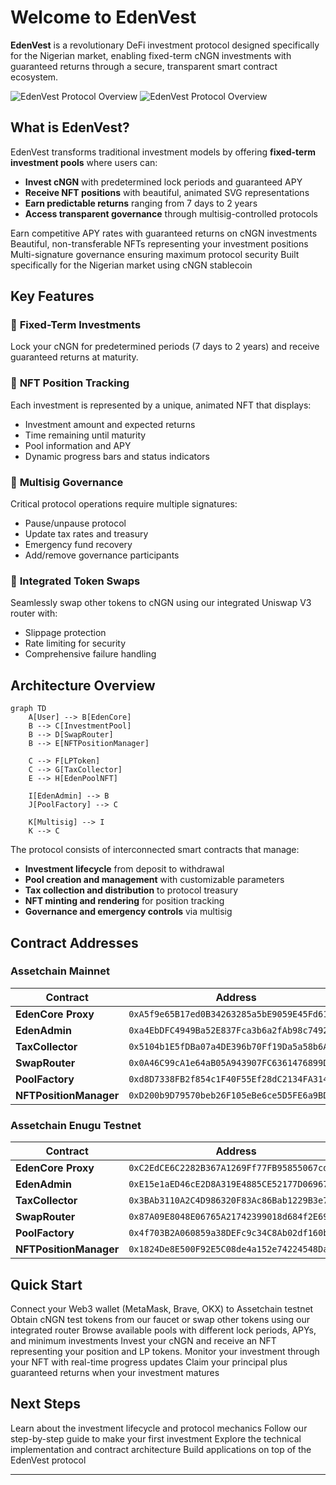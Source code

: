 # Welcome to EdenVest

**EdenVest** is a revolutionary DeFi investment protocol designed specifically for the Nigerian market, enabling fixed-term cNGN investments with guaranteed returns through a secure, transparent smart contract ecosystem.

<img
  className="block dark:hidden"
  src="/images/hero.png"
  alt="EdenVest Protocol Overview"
/>
<img
  className="hidden dark:block"
  src="/images/hero.png"
  alt="EdenVest Protocol Overview"
/>

## What is EdenVest?

EdenVest transforms traditional investment models by offering **fixed-term investment pools** where users can:

- **Invest cNGN** with predetermined lock periods and guaranteed APY
- **Receive NFT positions** with beautiful, animated SVG representations
- **Earn predictable returns** ranging from 7 days to 2 years
- **Access transparent governance** through multisig-controlled protocols

<CardGroup cols={2}>
  <Card
    title="High Yields"
    icon="chart-line"
    href="/guides/investing"
  >
    Earn competitive APY rates with guaranteed returns on cNGN investments
  </Card>
  <Card
    title="NFT Positions"
    icon="image"
    href="/guides/nft-positions"
  >
    Beautiful, non-transferable NFTs representing your investment positions
  </Card>
  <Card
    title="Multisig Security"
    icon="shield-halved"
    href="/protocol/security"
  >
    Multi-signature governance ensuring maximum protocol security
  </Card>
  <Card
    title="Nigerian Focus"
    icon="naira-sign"
    href="/protocol/tokenomics"
  >
    Built specifically for the Nigerian market using cNGN stablecoin
  </Card>
</CardGroup>

## Key Features

### 🎯 **Fixed-Term Investments**
Lock your cNGN for predetermined periods (7 days to 2 years) and receive guaranteed returns at maturity.

### 🎨 **NFT Position Tracking**
Each investment is represented by a unique, animated NFT that displays:
- Investment amount and expected returns
- Time remaining until maturity
- Pool information and APY
- Dynamic progress bars and status indicators

### 🔐 **Multisig Governance**
Critical protocol operations require multiple signatures:
- Pause/unpause protocol
- Update tax rates and treasury
- Emergency fund recovery
- Add/remove governance participants

### 💱 **Integrated Token Swaps**
Seamlessly swap other tokens to cNGN using our integrated Uniswap V3 router with:
- Slippage protection
- Rate limiting for security
- Comprehensive failure handling

## Architecture Overview

```mermaid
graph TD
    A[User] --> B[EdenCore]
    B --> C[InvestmentPool]
    B --> D[SwapRouter]
    B --> E[NFTPositionManager]
    
    C --> F[LPToken]
    C --> G[TaxCollector]
    E --> H[EdenPoolNFT]
    
    I[EdenAdmin] --> B
    J[PoolFactory] --> C
    
    K[Multisig] --> I
    K --> C
```

The protocol consists of interconnected smart contracts that manage:

- **Investment lifecycle** from deposit to withdrawal
- **Pool creation and management** with customizable parameters  
- **Tax collection and distribution** to protocol treasury
- **NFT minting and rendering** for position tracking
- **Governance and emergency controls** via multisig

## Contract Addresses

### Assetchain Mainnet

| Contract | Address |
|----------|---------|
| **EdenCore Proxy** | `0xA5f9e65B17ed0B34263285a5bE9059E45Fd61597` |
| **EdenAdmin** | `0xa4EbDFC4949Ba52E837Fca3b6a2fAb98c7492b5C` |
| **TaxCollector** | `0x5104b1E5fDBa07a4DE396b70Ff19Da5a58b6A2d1` |
| **SwapRouter** | `0x0A46C99cA1e64aB05A943907FC6361476899Dd1c` |
| **PoolFactory** | `0xd8D7338FB2f854c1F40F55Ef28dC2134FA3141f1` |
| **NFTPositionManager** | `0xD200b9D79570beb26F105eBe6ce5D5FE6a9BDC83` |

### Assetchain Enugu Testnet

| Contract | Address |
|----------|---------|
| **EdenCore Proxy** | `0xC2EdCE6C2282B367A1269Ff77FB95855067cdaaf` |
| **EdenAdmin** | `0xE15e1aED46cE2D8A319E4885CE52177D0696722D` |
| **TaxCollector** | `0x3BAb3110A2C4D986320F83Ac86Bab1229B3e7e4C` |
| **SwapRouter** | `0x87A09E8048E06765A21742399018d684f2E690b3` |
| **PoolFactory** | `0x4f703B2A060859a38DEFc9c34C8Ab02df160b15E` |
| **NFTPositionManager** | `0x1824De8E500F92E5C08de4a152e74224548Daa83` |


## Quick Start

<AccordionGroup>
  <Accordion title="1. Connect Your Wallet">
    Connect your Web3 wallet (MetaMask, Brave, OKX) to Assetchain testnet
  </Accordion>
  
  <Accordion title="2. Get Test Tokens(For testnet)">
    Obtain cNGN test tokens from our faucet or swap other tokens using our integrated router
  </Accordion>
  
  <Accordion title="3. Choose an Investment Pool">
    Browse available pools with different lock periods, APYs, and minimum investments
  </Accordion>
  
  <Accordion title="4. Make Your Investment">
    Invest your cNGN and receive an NFT representing your position and LP tokens.
  </Accordion>
  
  <Accordion title="5. Track Your Position">
    Monitor your investment through your NFT with real-time progress updates
  </Accordion>
  
  <Accordion title="6. Withdraw at Maturity">
    Claim your principal plus guaranteed returns when your investment matures
  </Accordion>
</AccordionGroup>

## Next Steps

<CardGroup cols={2}>
  <Card
    title="How It Works"
    icon="gear"
    href="/how-it-works"
  >
    Learn about the investment lifecycle and protocol mechanics
  </Card>
  <Card
    title="Start Investing"
    icon="rocket"
    href="/guides/investing"
  >
    Follow our step-by-step guide to make your first investment
  </Card>
  <Card
    title="Smart Contracts"
    icon="code"
    href="/contracts/overview"
  >
    Explore the technical implementation and contract architecture
  </Card>
  <Card
    title="Integration Guide"
    icon="plug"
    href="/api/overview"
  >
    Build applications on top of the EdenVest protocol
  </Card>
</CardGroup>

---

<Snippet file="support-footer.mdx" />